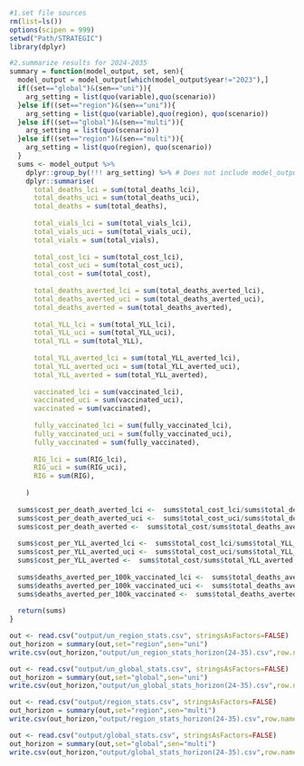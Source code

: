
```r
#1.set file sources
rm(list=ls())
options(scipen = 999)
setwd("Path/STRATEGIC")
library(dplyr)
```


```r
#2.summarize results for 2024-2035
summary = function(model_output, set, sen){
  model_output = model_output[which(model_output$year!="2023"),]
  if((set=="global")&(sen=="uni")){
    arg_setting = list(quo(variable),quo(scenario))
  }else if((set=="region")&(sen=="uni")){
    arg_setting = list(quo(variable),quo(region), quo(scenario))
  }else if((set=="global")&(sen=="multi")){
    arg_setting = list(quo(scenario))
  }else if((set=="region")&(sen=="multi")){
    arg_setting = list(quo(region), quo(scenario))
  }
  sums <- model_output %>%
    dplyr::group_by(!!! arg_setting) %>% # Does not include model_output!
    dplyr::summarise(
      total_deaths_lci = sum(total_deaths_lci),
      total_deaths_uci = sum(total_deaths_uci),
      total_deaths = sum(total_deaths),
      
      total_vials_lci = sum(total_vials_lci),
      total_vials_uci = sum(total_vials_uci),
      total_vials = sum(total_vials),
      
      total_cost_lci = sum(total_cost_lci),
      total_cost_uci = sum(total_cost_uci),
      total_cost = sum(total_cost),
      
      total_deaths_averted_lci = sum(total_deaths_averted_lci),
      total_deaths_averted_uci = sum(total_deaths_averted_uci),
      total_deaths_averted = sum(total_deaths_averted),
      
      total_YLL_lci = sum(total_YLL_lci),
      total_YLL_uci = sum(total_YLL_uci),
      total_YLL = sum(total_YLL),
      
      total_YLL_averted_lci = sum(total_YLL_averted_lci),
      total_YLL_averted_uci = sum(total_YLL_averted_uci),
      total_YLL_averted = sum(total_YLL_averted),
      
      vaccinated_lci = sum(vaccinated_lci),
      vaccinated_uci = sum(vaccinated_uci),
      vaccinated = sum(vaccinated),
      
      fully_vaccinated_lci = sum(fully_vaccinated_lci),
      fully_vaccinated_uci = sum(fully_vaccinated_uci),
      fully_vaccinated = sum(fully_vaccinated),
      
      RIG_lci = sum(RIG_lci),
      RIG_uci = sum(RIG_uci),
      RIG = sum(RIG),
      
    )
    
  sums$cost_per_death_averted_lci <-  sums$total_cost_lci/sums$total_deaths_averted_uci
  sums$cost_per_death_averted_uci <-  sums$total_cost_uci/sums$total_deaths_averted_lci
  sums$cost_per_death_averted <-  sums$total_cost/sums$total_deaths_averted
  
  sums$cost_per_YLL_averted_lci <-  sums$total_cost_lci/sums$total_YLL_averted_uci
  sums$cost_per_YLL_averted_uci <-  sums$total_cost_uci/sums$total_YLL_averted_lci
  sums$cost_per_YLL_averted <-  sums$total_cost/sums$total_YLL_averted
  
  sums$deaths_averted_per_100k_vaccinated_lci <-  sums$total_deaths_averted_lci/sums$vaccinated_uci/100000
  sums$deaths_averted_per_100k_vaccinated_uci <-  sums$total_deaths_averted_uci/sums$vaccinated_lci/100000
  sums$deaths_averted_per_100k_vaccinated <-  sums$total_deaths_averted/sums$vaccinated/100000
  
  return(sums)
}

out <- read.csv("output/un_region_stats.csv", stringsAsFactors=FALSE)
out_horizon = summary(out,set="region",sen="uni")
write.csv(out_horizon,"output/un_region_stats_horizon(24-35).csv",row.names=F)

out <- read.csv("output/un_global_stats.csv", stringsAsFactors=FALSE)
out_horizon = summary(out,set="global",sen="uni")
write.csv(out_horizon,"output/un_global_stats_horizon(24-35).csv",row.names=F)

out <- read.csv("output/region_stats.csv", stringsAsFactors=FALSE)
out_horizon = summary(out,set="region",sen="multi")
write.csv(out_horizon,"output/region_stats_horizon(24-35).csv",row.names=F)

out <- read.csv("output/global_stats.csv", stringsAsFactors=FALSE)
out_horizon = summary(out,set="global",sen="multi")
write.csv(out_horizon,"output/global_stats_horizon(24-35).csv",row.names=F)
```
